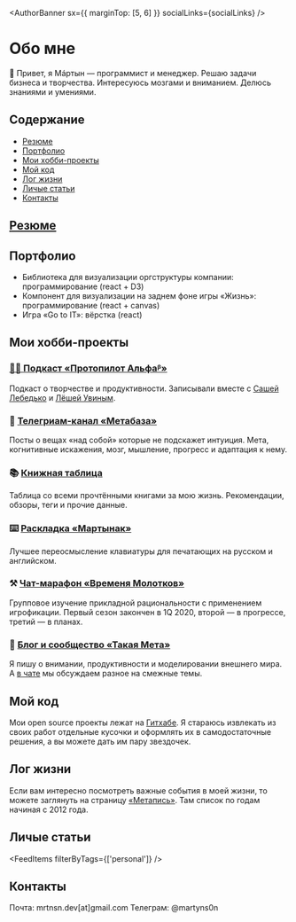 
<SEO
  title="О Мартыне"
  description="Кто такой Мартын и чем он полезен"
/>
<AuthorBanner sx={{ marginTop: [5, 6] }} socialLinks={socialLinks} />

# Обо мне

🤚 Привет, я Мáртын — программист и менеджер. Решаю задачи бизнеса и творчества. Интересуюсь мозгами и вниманием. Делюсь знаниями и умениями.

## Содержание

- [Резюме](#резюме)
- [Портфолио](#портфолио)
- [Мои хобби-проекты](#мои-хобби-проекты)
- [Мой код](#мой-код)
- [Лог жизни](#лог-жизни)
- [Личые статьи](#личые-статьи)
- [Контакты](#контакты)

## [Резюме](https://www.notion.so/martyns0n/b4cf8e86c55143aa887051f12abe1391)

## Портфолио

- Библиотека для визуализации оргструктуры компании: программирование (react + D3)
- Компонент для визуализации на заднем фоне игры «Жизнь»: программирование (react + canvas)
- Игра «Go to IT»: вёрстка (react)

## Мои хобби-проекты

### [👩‍🎨 Подкаст «Протопилот Альфаᵝ»](https://anchor.fm/protopilotalpha)

Подкаст о творчестве и продуктивности. Записывали вместе с [Сашей Лебедько](ruletik.com) и [Лёшей Увиным](https://vk.com/alex_uvin_official).

### 🧿 [Телегриам-канал «Метабаза»](https://t.me/metabaza)

Посты о вещах «над собой» которые не подскажет интуиция. Мета, когнитивные искажения, мозг, мышление, прогресс и адаптация к нему.

### 📚 [Книжная таблица](https://www.notion.so/martyns0n/e7dd812d9e3143809ce58a0dcd721502?v=9197d66ef5af436aba249744f2b17f3e)

Таблица со всеми прочтёнными книгами за мою жизнь. Рекомендации, обзоры, теги и прочие данные.

### ⌨️ [Раскладка «Мартынак»](https://github.com/martyns0n/martynak)

Лучшее переосмысление клавиатуры для печатающих на русском и английском.

### ⚒ [Чат-марафон «Временя Молотков»](https://t.me/hammertime)

Групповое изучение прикладной рациональности с применением игрофикации. Первый сезон закончен в 1Q 2020, второй — в прогрессе, третий — в планах.

### 🏰 [Блог и сообщество «Такая Мета»](https://someta.site/about)

Я пишу о внимании, продуктивности и моделировании внешнего мира. А [в чате](t.me/sometachat) мы обсуждаем разное на смежные темы.

## Мой код

Мои open source проекты лежат на [Гитхабе](https://github.com/martyns0n). Я стараюсь извлекать из своих работ отдельные кусочки и оформлять их в самодостаточные решения, а вы можете дать им пару звездочек.

## Лог жизни

Если вам интересно посмотреть важные события в моей жизни, то можете заглянуть на страницу [«Метапись»](./log). Там список по годам начиная с 2012 года.

## Личые статьи

<FeedItems filterByTags={['personal']} />

## Контакты

Почта: mrtnsn.dev[at]gmail.com
Телеграм: @martyns0n
